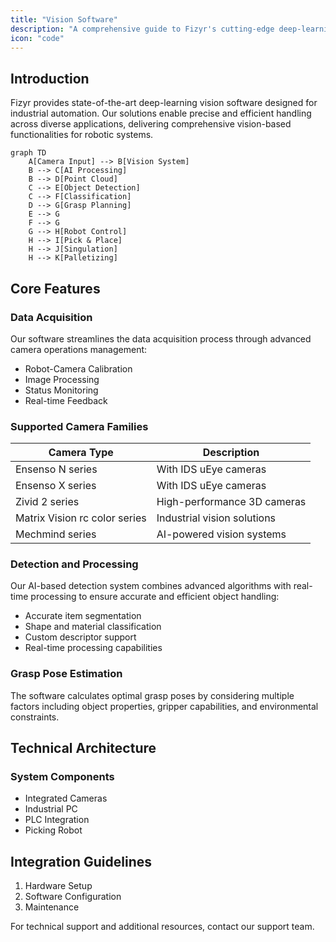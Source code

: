 ```yaml
---
title: "Vision Software"
description: "A comprehensive guide to Fizyr's cutting-edge deep-learning vision software for industrial automation and robotic applications."
icon: "code"
---
```


## Introduction

<Info>
  Fizyr provides state-of-the-art deep-learning vision software designed for
  industrial automation. Our solutions enable precise and efficient handling
  across diverse applications, delivering comprehensive vision-based
  functionalities for robotic systems.
</Info>

```mermaid
graph TD
    A[Camera Input] --> B[Vision System]
    B --> C[AI Processing]
    B --> D[Point Cloud]
    C --> E[Object Detection]
    C --> F[Classification]
    D --> G[Grasp Planning]
    E --> G
    F --> G
    G --> H[Robot Control]
    H --> I[Pick & Place]
    H --> J[Singulation]
    H --> K[Palletizing]
```

## Core Features

### Data Acquisition

Our software streamlines the data acquisition process through advanced camera operations management:

- Robot-Camera Calibration
- Image Processing
- Status Monitoring
- Real-time Feedback

### Supported Camera Families

| Camera Type                   | Description                 |
| ----------------------------- | --------------------------- |
| Ensenso N series              | With IDS uEye cameras       |
| Ensenso X series              | With IDS uEye cameras       |
| Zivid 2 series                | High-performance 3D cameras |
| Matrix Vision rc color series | Industrial vision solutions |
| Mechmind series               | AI-powered vision systems   |

### Detection and Processing

Our AI-based detection system combines advanced algorithms with real-time processing to ensure accurate and efficient object handling:

- Accurate item segmentation
- Shape and material classification
- Custom descriptor support
- Real-time processing capabilities

### Grasp Pose Estimation

The software calculates optimal grasp poses by considering multiple factors including object properties, gripper capabilities, and environmental constraints.

## Technical Architecture

### System Components

- Integrated Cameras
- Industrial PC
- PLC Integration
- Picking Robot

## Integration Guidelines

1. Hardware Setup
2. Software Configuration
3. Maintenance

For technical support and additional resources, contact our support team.
